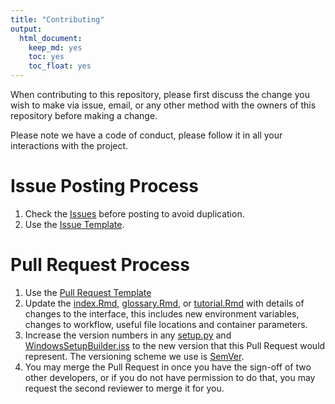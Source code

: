 ```yaml
---
title: "Contributing"
output:
  html_document:
    keep_md: yes
    toc: yes
    toc_float: yes
---
```


When contributing to this repository, please first discuss the change you wish to make via issue,
email, or any other method with the owners of this repository before making a change. 

Please note we have a code of conduct, please follow it in all your interactions with the project.

# Issue Posting Process

1. Check the [Issues](https://github.com/remi-daigle/MarxanConnect/issues) before posting to avoid duplication.
2. Use the [Issue Template](https://github.com/remi-daigle/MarxanConnect/blob/master/ISSUE_TEMPLATE.md).

# Pull Request Process

1. Use the [Pull Request Template](https://github.com/remi-daigle/MarxanConnect/blob/master/PULL_REQUEST_TEMPLATE.md)
2. Update the [index.Rmd](https://github.com/remi-daigle/MarxanConnect/blob/master/index.Rmd), [glossary.Rmd](https://github.com/remi-daigle/MarxanConnect/blob/master/glossary.Rmd), or [tutorial.Rmd](https://github.com/remi-daigle/MarxanConnect/blob/master/tutorial.Rmd) with details of changes to the interface, this includes new environment variables, changes to workflow, useful file locations and container parameters.
3. Increase the version numbers in any [setup.py](https://github.com/remi-daigle/MarxanConnect/blob/master/setup.py) and [WindowsSetupBuilder.iss](https://github.com/remi-daigle/MarxanConnect/blob/master/WindowsSetupBuilder.iss) to the new version that this Pull Request would represent. The versioning scheme we use is [SemVer](http://semver.org/).
4. You may merge the Pull Request in once you have the sign-off of two other developers, or if you do not have permission to do that, you may request the second reviewer to merge it for you.
